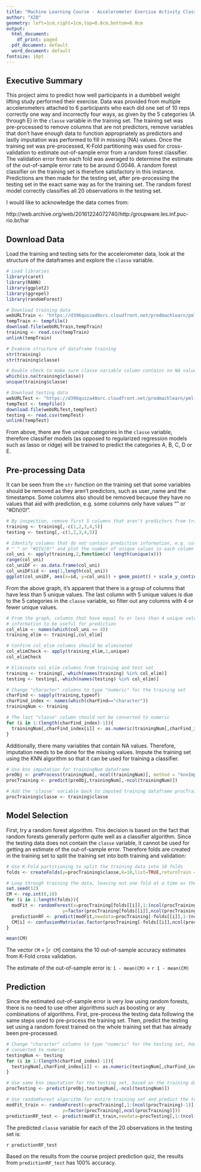 ---
title: "Machine Learning Course - Accelerometer Exercise Activity Classification Analysis"
author: "XZB"
geometry: left=1cm,right=1cm,top=0.8cm,bottom=0.8cm
output:
  html_document:
    df_print: paged
  pdf_document: default
  word_document: default
fontsize: 10pt
---
## Executive Summary
This project aims to predict how well participants in a dumbbell weight lifting study performed their exercise. Data was provided from multiple accelerometers attached to 6 participants who each did one set of 10 reps correctly one way and incorrectly four ways, as given by the 5 categories (A through E) in the `classe` variable in the training set. The training set was pre-processed to remove columns that are not predictors, remove variables that don't have enough data to function appropriately as predictors and lastly imputation was performed to fill in missing (NA) values. Once the training set was pre-processed, K-Fold partitioning was used for cross-validation to estimate out-of-sample error from a random forest classifier. The validation error from each fold was averaged to determine the estimate of the out-of-sample error rate to be around 0.0046. A random forest classifier on the training set is therefore satisfactory in this instance. Predictions are then made for the testing set, after pre-processing the testing set in the exact same way as for the training set. The random forest model correctly classifies all 20 observations in the testing set. 

I would like to acknowledge the data comes from:

http://web.archive.org/web/20161224072740/http:/groupware.les.inf.puc-rio.br/har

## Download Data
Load the training and testing sets for the accelerometer data, look at the structure of the dataframes and explore the `classe` variable. 
``` {r, cache=TRUE}
# Load libraries 
library(caret)
library(RANN)
library(ggplot2)
library(ggrepel)
library(randomForest)

# Download training data
webURLTrain <- "https://d396qusza40orc.cloudfront.net/predmachlearn/pml-training.csv"
tempTrain <- tempfile()
download.file(webURLTrain,tempTrain)
training <- read.csv(tempTrain)
unlink(tempTrain)

# Examine structure of dataframe training
str(training)
str(training$classe)

# Double check to make sure classe variable column contains no NA values
which(is.na(training$classe))
unique(training$classe)

# Download testing data
webURLTest <- "https://d396qusza40orc.cloudfront.net/predmachlearn/pml-testing.csv"
tempTest <- tempfile()
download.file(webURLTest,tempTest)
testing <- read.csv(tempTest)
unlink(tempTest)

```
From above, there are five unique categories in the `classe` variable, therefore classifier models (as opposed to regularized regression models such as lasso or ridge) will be trained to predict the categories A, B, C, D or E. 

## Pre-processing Data 

It can be seen from the `str` function on the training set that some variables should be removed as they aren't predictors, such as user_name and the timestamps. Some columns also should be removed because they have no values that aid with prediction, e.g. some columns only have values "" or "#DIV/0!". 

``` {r cache=TRUE}
# By inspection, remove first 5 columns that aren't predictors from training and test
training <- training[,-c(1,2,3,4,5)]
testing <- testing[,-c(1,2,3,4,5)]

# Identify columns that do not contain prediction information, e.g. columns that only contain 
# " " or "#DIV/0!" and plot the number of unique values in each column
col_uni <- apply(training,2,function(x) length(unique(x)))
range(col_uni)
col_uniDF <- as.data.frame(col_uni)
col_uniDF$id <- seq(1,length(col_uni)) 
ggplot(col_uniDF, aes(x=id, y=col_uni)) + geom_point() + scale_y_continuous(trans='log10') + geom_label_repel(data = subset(col_uniDF, col_uni < 20),aes(label = col_uni), segment.color = 'grey50') + xlab("Column Number") + ylab("Number of Unique Values in the Column (log10 Scale)") + ggtitle("Plot of Unique Values in each Column in the Training Set") 

```

From the above graph, it's apparent that there is a group of columns that have less than 5 unique values. The last column with 5 unique values is due to the 5 categories in the `classe` variable, so filter out any columns with 4 or fewer unique values.

``` {r cache=TRUE}
# From the graph, columns that have equal to or less than 4 unique values do not contain enough 
# information to be useful for prediction  
col_elim <- names(which(col_uni <= 4))
training_elim <- training[,col_elim]

# Confirm col_elim columns should be eliminated
col_elimCheck <- apply(training_elim,2,unique)
col_elimCheck

# Eliminate col_elim columns from training and test set 
training <- training[,-which(names(training) %in% col_elim)]
testing <- testing[,-which(names(testing) %in% col_elim)]

# Change "character" columns to type "numeric" for the training set
charFind <- sapply(training,typeof)
charFind_index <- names(which(charFind=="character"))
trainingNum <- training

# The last "classe" column should not be converted to numeric
for (i in 1:(length(charFind_index)-1)){
  trainingNum[,charFind_index[i]] <- as.numeric(trainingNum[,charFind_index[i]])
}
```

Additionally, there many variables that contain NA values. Therefore, imputation needs to be done for the missing values. Impute the training set using the KNN algorithm so that it can be used for training a classifier.  

``` {r cache=TRUE}
# Use knn imputation for trainingNum dataframe
preObj <- preProcess(trainingNum[,-ncol(trainingNum)], method = "knnImpute",k=10)
procTraining <- predict(preObj,trainingNum[,-ncol(trainingNum)])

# Add the 'classe' variable back to imputed training dataframe procTraining
procTraining$classe <- training$classe
```

## Model Selection
First, try a random forest algorithm. This decision is based on the fact that random forests generally perform quite well as a classifier algorithm. Since the testing data does not contain the `classe` variable, it cannot be used for getting an estimate of the out-of-sample error. Therefore folds are created in the training set to split the training set into both training and validation:
``` {r,cache=TRUE}
# Use K-Fold partitioning to split the training data into 10 folds
folds <- createFolds(y=procTraining$classe,k=10,list=TRUE,returnTrain = TRUE)

# Loop through training the data, leaving out one fold at a time as the cross validation set 
set.seed(12)
CM <- rep.int(0,10)
for (i in 1:length(folds)){
  modFit <- randomForest(x=procTraining[folds[[i]],1:(ncol(procTraining)-1)],
                     y=factor(procTraining[folds[[i]],ncol(procTraining)]))
  predictionRF <- predict(modFit,newdata=procTraining[-folds[[i]],1:(ncol(procTraining)-1)])
  CM[i] <- confusionMatrix(as.factor(procTraining[-folds[[i]],ncol(procTraining)]),predictionRF)$overall[1]
}

mean(CM)

```
The vector `CM` = [`r CM`] contains the 10 out-of-sample accuracy estimates from K-Fold cross validation. 

The estimate of the out-of-sample error is: 
`1 - mean(CM)` = `r 1 - mean(CM)`

## Prediction 

Since the estimated out-of-sample error is very low using random forests, there is no need to use other algorithms such as boosting or any combinations of algorithms. First, pre-process the testing data following the same steps used to pre-process the training set. Then, predict the testing set using a random forest trained on the whole training set that has already been pre-processed. 

``` {r,cache=TRUE}
# Change "character" columns to type "numeric" for the testing set, however the last "problem_id" column should not be 
# converted to numeric
testingNum <- testing
for (i in 1:(length(charFind_index)-1)){
  testingNum[,charFind_index[i]] <- as.numeric(testingNum[,charFind_index[i]])
}

# Use same knn imputation for the testing set, based on the training data from before 
procTesting <- predict(preObj,testingNum[,-ncol(testingNum)])

# Use randomForest algorithm for entire training set and predict the true value of classe for the 20 testing observations
modFit_train <- randomForest(x=procTraining[,1:(ncol(procTraining)-1)],
                     y=factor(procTraining[,ncol(procTraining)]))
predictionRF_test <- predict(modFit_train,newdata=procTesting[,1:(ncol(procTesting))])

```
The predicted `classe` variable for each of the 20 observations in the testing set is: 

`r predictionRF_test`

Based on the results from the course project prediction quiz, the results from `predictionRF_test` has 100% accuracy. 